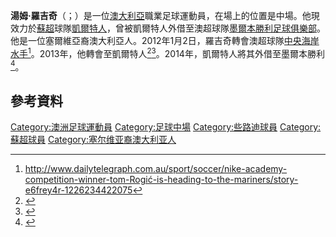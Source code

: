 {{noteTA
|G1=football
|G2=SPL
|1=zh-cn:罗吉奇;zh-tw:羅吉奇;zh-hk:羅積;
}}
{{Infobox football biography
| name = 湯姆·羅吉奇<br>Tom Rogic
| image = 20180601 FIFA Friendly Match Czech Republic vs. Australia Tomas Rogic 850 0211.jpg
| image_size = 
| caption = 2018年，身穿[[澳洲國家足球隊|澳洲國家足球隊]]球衣的羅吉奇
| fullname = Tomas Petar Rogic<ref name="FIFA">{{cite web |title=FIFA Confederations Cup Russia 2017: List of players: Australia |url=http://tournament.fifadata.com/documents/FCC/2017/PDF/FCC_2017_SQUADLISTS.PDF |publisher=FIFA |format=PDF |page=1 |date=2 July 2017 |accessdate=21 July 2017 |url-status=dead |archive-url=https://web.archive.org/web/20170724170755/http://tournament.fifadata.com/documents/FCC/2017/PDF/FCC_2017_SQUADLISTS.PDF |archive-date=24 July 2017 }}</ref>
| birth_date = {{birth date and age|1992|12|16}}<ref name="FIFA"/>
| birth_place = 澳大利亚[[澳大利亚首都领地|澳大利亚首都领地]]{{link-en|格里菲斯 (澳大利亞)|Griffith, Australian Capital Territory|格里菲斯}}
| height = 1.89 m<ref>{{cite web |url=https://tournament.fifadata.com/documents/FWC/2018/pdf/FWC_2018_SQUADLISTS.PDF |title=2018 FIFA World Cup Russia: List of players |publisher=FIFA |format=PDF |page=2 |accessdate=19 June 2018 |archive-date=2018-06-10 |archive-url=https://web.archive.org/web/20180610160600/https://tournament.fifadata.com/documents/FWC/2018/pdf/FWC_2018_SQUADLISTS.PDF |dead-url=no }}</ref>
| position = [[中场|中场]]
| currentclub = [[凯尔特人足球俱乐部|些路迪]]
| clubnumber = 18
| youthyears1 = 
| youthclubs1 = {{link-en|沃登韋斯頓足球俱樂部|Woden Weston FC|沃登韋斯頓}}
| youthyears2 = 2007–2009
| youthclubs2 = {{link-en|圖格拉農聯足球俱樂部|Tuggeranong United FC|圖格拉農聯}}
| youthyears3 = 2011
| youthclubs3 = {{link-en|Nike Football Academy}}
| years1 = 2009–2010
| clubs1 = {{link-en|澳大利亞國立大學足球俱樂部|Australian National University FC|澳大利亞國立大學}}
| caps1 = 18
| goals1 = 5
| years2 = 2011–2012
| clubs2 = {{link-en|Belconnen United FC}}
| caps2 = 6
| goals2 = 6
| years3 = 2012–2013
| clubs3 = [[中岸水手足球會|中岸水手]]
| caps3 = 24
| goals3 = 5
| years4 = 2013–
| clubs4 = [[凯尔特人足球俱乐部|些路迪]]
| caps4 = 124
| goals4 = 25
| years5 = 2014
| clubs5 = → [[墨尔本胜利足球俱乐部|墨爾本勝利]] (外借)
| caps5 = 8
| goals5 = 0
| nationalyears1 = 2010
| nationalteam1 = {{link-en|Australia national futsal team}}
| nationalcaps1 = 7
| nationalgoals1 = 8
| nationalyears2 = 2012
| nationalteam2 = {{link-en|Australia national under-23 soccer team}}
| nationalcaps2 = 1
| nationalgoals2 = 0
| nationalyears3 = 2012–
| nationalteam3 = [[澳洲國家足球隊|澳洲]]
| nationalcaps3 = 47
| nationalgoals3 = 9
| pcupdate = 2020年10月4日
| ntupdate = 2019年11月15日
}}
'''湯姆·羅吉奇'''（{{lang-en|Tomas Petar "Tom" Rogić}}；{{bd|1992年|12月16日}}）是一位[[澳大利亞|澳大利亞]]職業足球運動員，在場上的位置是中場。他現效力於[[蘇格蘭足球超級聯賽|蘇超]]球隊[[凱爾特人足球俱樂部|凱爾特人]]，曾被凱爾特人外借至澳超球隊[[墨爾本勝利足球俱樂部|墨爾本勝利足球俱樂部]]。他是一位塞爾維亞裔澳大利亞人。2012年1月2日，羅吉奇轉會澳超球隊[[中央海岸水手|中央海岸水手]]<ref>http://www.dailytelegraph.com.au/sport/soccer/nike-academy-competition-winner-tom-Rogić-is-heading-to-the-mariners/story-e6frey4r-1226234422075</ref>。2013年，他轉會至凱爾特人<ref>{{cite web |url=http://www1.skysports.com/football/news/11787/8399721/Celtic-will-sign-Tomas-Rogić-from-Central-Coast-Mariners |title=Celtic will sign Tomas Rogić from Central Coast Mariners | Celtic News, Fixtures, Results, Transfers |publisher=Sky Sports |date= |accessdate=2013-01-17 |archive-date=2021-07-17 |archive-url=https://web.archive.org/web/20210717162703/https://www.skysports.com/football/news/11787/8399721/Celtic-will-sign-Tomas-Rogi%C4%87-from-Central-Coast-Mariners |dead-url=no }}</ref><ref>{{cite web|url=http://www.bbc.co.uk/sport/0/football/20959278|title=Celtic sign Tom Rogić from Central Coast Mariners|date=17 January 2013|publisher=BBC Sport|accessdate=2015-05-14|archive-date=2013-03-17|archive-url=https://www.webcitation.org/6FBIxT9gO?url=http://www.bbc.co.uk/sport/0/football/20959278|dead-url=no}}</ref>。2014年，凱爾特人將其外借至墨爾本勝利<ref>{{cite web|title=Tom Rogic lands at Melbourne Victory|url=http://www.footballaustralia.com.au/melbournevictory/news-display/Tom-Rogic-lands-at-Melbourne-Victory/83692|work=Football Federation Australia|accessdate=22 January 2014|archive-date=2014-02-04|archive-url=https://web.archive.org/web/20140204040438/http://www.footballaustralia.com.au/melbournevictory/news-display/Tom-Rogic-lands-at-Melbourne-Victory/83692|dead-url=no}}</ref>。

==參考資料==
{{reflist}}

{{些路迪球員名單}}
{{2017年洲際國家盃澳洲參賽名單}}
{{2018年世界盃足球賽澳洲參賽名單}}

{{DEFAULTSORT: Rogić, Tom}}
[[Category:澳洲足球運動員|Category:澳洲足球運動員]]
[[Category:足球中場|Category:足球中場]]
[[Category:些路迪球員|Category:些路迪球員]]
[[Category:蘇超球員|Category:蘇超球員]]
[[Category:塞尔维亚裔澳大利亚人|Category:塞尔维亚裔澳大利亚人]]